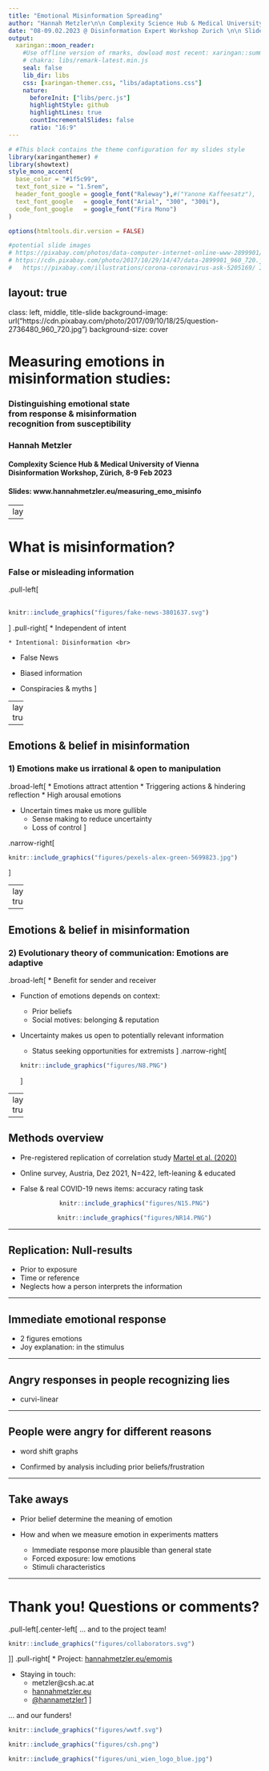 ```yaml
---
title: "Emotional Misinformation Spreading"
author: "Hannah Metzler\n\n Complexity Science Hub & Medical University of Vienna"
date: "08-09.02.2023 @ Disinformation Expert Workshop Zurich \n\n Slides: www.hannahmetzler.eu/measuring_emo_misinfo"
output:
  xaringan::moon_reader:
    #Use offline version of rmarks, dowload most recent: xaringan::summon_remark()
    # chakra: libs/remark-latest.min.js
    seal: false
    lib_dir: libs 
    css: [xaringan-themer.css, "libs/adaptations.css"]
    nature:
      beforeInit: ["libs/perc.js"]
      highlightStyle: github
      highlightLines: true
      countIncrementalSlides: false
      ratio: "16:9"
---
```


```r
# #This block contains the theme configuration for my slides style
library(xaringanthemer) #
library(showtext)
style_mono_accent(
  base_color = "#1f5c99",
  text_font_size = "1.5rem",
  header_font_google = google_font("Raleway"),#("Yanone Kaffeesatz"),
  text_font_google   = google_font("Arial", "300", "300i"),
  code_font_google   = google_font("Fira Mono")
)
```

```r
options(htmltools.dir.version = FALSE)

#potential slide images
# https://pixabay.com/photos/data-computer-internet-online-www-2899901/ Image by <a href="https://pixabay.com/users/geralt-9301/?utm_source=link-attribution&amp;utm_medium=referral&amp;utm_campaign=image&amp;utm_content=2899901">Gerd Altmann</a> from <a href="https://pixabay.com//?utm_source=link-attribution&amp;utm_medium=referral&amp;utm_campaign=image&amp;utm_content=2899901">Pixabay</a>
# https://cdn.pixabay.com/photo/2017/10/29/14/47/data-2899901_960_720.jpg
#   https://pixabay.com/illustrations/corona-coronavirus-ask-5205169/ Image by <a href="https://pixabay.com/users/geralt-9301/?utm_source=link-attribution&amp;utm_medium=referral&amp;utm_campaign=image&amp;utm_content=5205169">Gerd Altmann</a> from <a href="https://pixabay.com//?utm_source=link-attribution&amp;utm_medium=referral&amp;utm_campaign=image&amp;utm_content=5205169">Pixabay</a>
```



layout: true
---
class: left, middle, title-slide
background-image: url("https://cdn.pixabay.com/photo/2017/09/10/18/25/question-2736480_960_720.jpg")
background-size: cover


# Measuring emotions in <br> misinformation studies: 
### Distinguishing emotional state <br> from response & misinformation <br> recognition from susceptibility
### Hannah Metzler
#### Complexity Science Hub & Medical University of Vienna <br> Disinformation Workshop, Zürich, 8-9 Feb 2023
#### Slides: www.hannahmetzler.eu/measuring_emo_misinfo

---
layout:true
<div class="my-footer"><span>
<a href="https://doi.org/10.1126/science.aao2998">Lazer et al. (2018) </a> 
</span></div>


---

# What is misinformation?
### False or misleading information

.pull-left[
<br><br>
```r
knitr::include_graphics("figures/fake-news-3801637.svg")
```
]
.pull-right[
* Independent of intent

    * Intentional: Disinformation <br>

* False News <br>

* Biased information <br>

* Conspiracies & myths
]

---
layout: true
<div class="my-footer"><span>
<a href="https://doi.org/10.1016/j.tics.2021.02.007"> Pennycook & Rand (2021); </a>
<a href="https://doi.org/10.1186/s41235-020-00252-3"> Martel et al. (2020); </a>
<a href="https://journals.sagepub.com/doi/pdf/10.1177/0963721417718261">  Douglas et al. (2017); </a> 
<a href="https://www.pexels.com/photo/annoyed-black-woman-having-video-chat-on-smartphone-at-home-5699823/"> Photo by Alex Green </a> 
</span></div>

---

## Emotions & belief in misinformation

### 1) Emotions make us irrational & open to manipulation

.broad-left[
* Emotions attract attention
  * Triggering actions & hindering reflection
  * High arousal emotions
  
* Uncertain times make us more gullible
    * Sense making to reduce uncertainty
    * Loss of control
]

.narrow-right[
```r
knitr::include_graphics("figures/pexels-alex-green-5699823.jpg")
```
]

---
layout: true
<div class="my-footer"><span>
<a href="https://press.princeton.edu/books/hardcover/9780691178707/not-born-yesterday"> Mercier: Not born yesterday (2020); </a>
<a href=""> ; </a>
<a href="">  ; </a> 
<a href=""> Photo by </a> 
</span></div>

---

## Emotions & belief in misinformation

### 2) Evolutionary theory of communication: Emotions are adaptive

.broad-left[
* Benefit for sender and receiver

* Function of emotions depends on context:

  * Prior beliefs
  * Social motives: belonging & reputation
  
* Uncertainty makes us open to potentially relevant information
  * Status seeking opportunities for extremists
]
.narrow-right[
```r
knitr::include_graphics("figures/N8.PNG")
```
]

---
layout: true

---


## Methods overview

* Pre-registered replication of correlation study [Martel et al. (2020)](https://doi.org/10.1186/s41235-020-00252-3)

* Online survey, Austria, Dez 2021, N=422, left-leaning & educated

* False & real COVID-19 news items: accuracy rating task

<center>
```r
knitr::include_graphics("figures/N15.PNG")
```
```r
knitr::include_graphics("figures/NR14.PNG")
```
</center>

---

## Replication: Null-results

* Prior to exposure
* Time or reference
* Neglects how a person interprets the information

---

## Immediate emotional response

* 2 figures emotions
* Joy explanation: in the stimulus

---

## Angry responses in people recognizing lies

* curvi-linear

---

## People were angry for different reasons

* word shift graphs

* Confirmed by analysis including prior beliefs/frustration


---

## Take aways

* Prior belief determine the meaning of emotion

* How and when we measure emotion in experiments matters  

  * Immediate response more plausible than general state
  * Forced exposure: low emotions
  * Stimuli characteristics
  
  
---


# Thank you! Questions or comments?

.pull-left[.center-left[
 ... and to the project team!
 
```r
knitr::include_graphics("figures/collaborators.svg")
```
]]
.pull-right[
* Project: [hannahmetzler.eu/emomis](hannahmetzler.eu/emomis)

* Staying in touch:
  * metzler@csh.ac.at
  * [hannahmetzler.eu](hannahmetzler.eu)
  * [@hannametzler1](https://twitter.com/hannahmetzler1)
]

... and our funders! <br>
```r
knitr::include_graphics("figures/wwtf.svg")
```
```r
knitr::include_graphics("figures/csh.png")
```
```r
knitr::include_graphics("figures/uni_wien_logo_blue.jpg")
```

